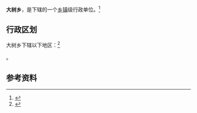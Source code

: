 {{中国乡级行政区|62/29/26/219/000}}

'''大树乡'''，是{{PRC admin/fullname|62/29/26/219/000|3}}下辖的一个[[乡镇|乡镇]]级行政单位。<ref>{{PRC admin/ref sgc|{{PRC admin/parent|62/29/26/219/000}}}}</ref>

== 行政区划 ==

大树乡下辖以下地区：<ref>{{PRC admin/ref sgc|62/29/26/219/000}}</ref>

{{PRC admin/children|62/29/26/219/000}}。

== 参考资料 ==

{{reflist}}

{{行政区划小作品}}
{{PRC admin/navcat|62/29/26/219/000}}